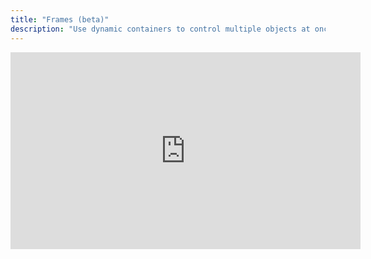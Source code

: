 ```yaml
---
title: "Frames (beta)"
description: "Use dynamic containers to control multiple objects at once and accelerate interactive design, UI layout creation, and so much more"
---
```


<iframe width="560" height="315" src="https://www.youtube.com/embed/lbxamm5H0O8?si=PcJfjqb7SSJDRH5O" title="YouTube video player" frameborder="0" allow="accelerometer; autoplay; clipboard-write; encrypted-media; gyroscope; picture-in-picture; web-share" referrerpolicy="strict-origin-when-cross-origin" allowfullscreen />

# What are Frames?

Frames act as containers that provide additional control over nested objects with enhanced functionalities. Frames allow you to build everything from individual elements, to entire spaces and UI surfaces.

Similar to Groups, you can adjust the properties of a frame including its dimensions and visibility.

Frames enable other features including constraints, clipping, align and distribute, and additional State Machine capabilities.

<AccordionGroup>
  <Accordion title="Constraints" defaultOpen={false}>
    Objects nested within a Frame can be constrained to any of the Frame’s faces.
  </Accordion>

  <Accordion title="Clipping" defaultOpen={false}>
    Objects nested within a Frame can be clipped by the parent Frame.

    ![](/images/caps.png)
  </Accordion>

  <Accordion title="Align and Distribute" defaultOpen={false}>
    Objects nested within a Frame can be aligned and distributed based on the Frame’s boundaries.
  </Accordion>
</AccordionGroup>

## Creating Frames

There are four ways to create Frames in Bezi.

<Note>
  If you have objects selected in your canvas, the Frame will automatically be created around them. If there aren’t any active selections, you can draw a Frame in the viewport.
</Note>

<AccordionGroup>
  <Accordion title="Command Center" defaultOpen={false}>
    1. Select the **Bezi** icon in the top toolbar to open the **Command Center**

    2. Type “fr” into the search bar

    3. Select **Frame** from the dropdown, this will create a Frame in the scene&#x20;
  </Accordion>

  <Accordion title="Toolbar" defaultOpen={false}>
    Select the **Frame** (#) icon in the toolbar to create a Frame in the scene.

    ![](/images/Frame_main_menu.png)
  </Accordion>

  <Accordion title="Contextual menu" defaultOpen={false}>
    1. Select an object(s) in the scene

    2. Right-click and select **Frame** from the contextual menu dropdown
  </Accordion>

  <Accordion title="Keyboard shortcut" defaultOpen={false}>
    For macOS type: `opt` + `⌘` + `g`

    For PC type: `ctrl` + `alt` + `g`
  </Accordion>
</AccordionGroup>

## Using Frames for clipping

Enable clipping on Frames to hide the children objects that extend beyond the Frame’s boundary.

<AccordionGroup>
  <Accordion title="Enabling Frame clipping" defaultOpen={false}>
    To enable clipping, select a Frame, go to the Properties Panel, and check the **Clip content** box.
  </Accordion>

  <Accordion title="Adding caps to clipped objects" defaultOpen={false}>
    Enabling caps renders a solid color on a Frame’s nested objects where the Frame’s boundary and its nested objects intersect. Cap colors can be changed in the Properties Panel.

    <Tip>
      Each Frame renders its own caps and cap colors. If you need a different cap color inside a Frame, try nesting each object in its own Frame.
    </Tip>
  </Accordion>
</AccordionGroup>

## Using constraints on Frames

Constraints dictate how nested objects behave when their parent Frame’s size changes. Constraints can be applied to objects that are inside a Frame.

<AccordionGroup>
  <Accordion title="Adding constraints" defaultOpen={false}>
    1. Confirm there are one or more objects nested in a Frame&#x20;

    2. Select the nested objects

    3. Go to the Properties Panel and find the **Constraints** section&#x20;

    4. Click the **+** icon in the Constraints section of the Properties Panel

    <Tip>
      By default, constraints are set to Left (-X), Bottom(-Y) and Back (-Z).
    </Tip>

    ![](/images/add_constraints.png)
  </Accordion>

  <Accordion title="Changing constraint settings" defaultOpen={false}>
    Within the Constraints section of the Properties Panel, hover over the the **X axis**, **Y axis**, and **Z axis** icons. Drop menus will appear for each.&#x20;

    Hover over each item in the drop menus to preview which axis the constraint setting will be applied on.
  </Accordion>

  <Accordion title="Multi-face constraints" defaultOpen={false}>
    Use multi-face constraints to constrain nested objects to opposite faces (ex. +X and -X). The result is the object scaling in both directions on an axis.
  </Accordion>

  <Accordion title="Removing a constraint" defaultOpen={false}>
    1. Select the nested object with the constraints

    2. Go to the Constraints section of the Properties Panel&#x20;

    3. Select the **-** icon![](/images/remove_constraints.png)
  </Accordion>
</AccordionGroup>

## Align and Distribute within Frames

When one or more nested objects are selected, the align and distribute options appear at the top of the Properties Panel. Objects within their parent Frame can be aligned or distributed relative to to the Frame or each other, allowing for precise and efficient positioning.

There are two align and distribute modes to choose between: Within Frame and Selected Objects.

<AccordionGroup>
  <Accordion title="Within Frame mode" defaultOpen={false}>
    The Within Frame mode will align and distribute based on the parent Frame’s boundaries.

    ![](/images/align_controls_frames.png)
  </Accordion>

  <Accordion title="Selected Objects mode" defaultOpen={false}>
    The Selected Objects mode will ignore the Frame and align and distribute the selected objects relative to each other.

    ![](/images/align_controls_objects.png)
  </Accordion>
</AccordionGroup>

<Tip>
  You can align and distribute nested objects within different Frames at the same time. The selected objects will always respect their own parent Frame.
</Tip>

## Using Frames with the State Machine

Frames can have states, and each Frame state can manage multiple nested object’s states. Nested objects listen to the state of the parent Frame, so you can manage all nested objects within the parent Frame’s state machine.